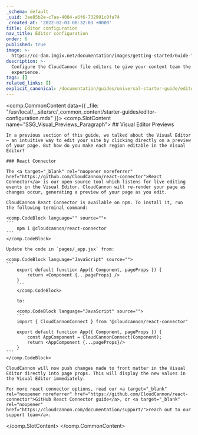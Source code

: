 ```yaml
---
_schema: default
_uuid: 3ae85b2e-c7ae-4084-a6f6-732991c8fa74
_created_at: '2022-02-03 00:32:03 +0000'
title: Editor configuration
nav_title: Editor configuration
order: 6
published: true
image: >-
  https://cc-dam.imgix.net/documentation/images/getting-started/Guide-Thumbnails/CloudCannon-Getting-Started-Thumbnail-Gatsby.png
description: >-
  Configure the CloudCannon file editors to give your content team the best
  experience.
tags: []
related_links: []
explicit_canonical: /documentation/guides/universal-starter-guide/editor-configuration/
---
```

<comp.CommonContent data={{ _file: "/usr/local/__site/src/_common_content/starter-guides/editor-configuration.mdx" }}>
  <comp.SlotContent name="SSG_Visual_Previews_Paragraph">
    ## Visual Editor Previews

    In a previous section of this guide, we talked about the Visual Editor — an intuitive way to edit your site by clicking directly on a preview of your page. But how do you make each region editable in the Visual Editor?

    ### React Connector

    The <a target="_blank" rel="noopener noreferrer" href="https://github.com/CloudCannon/react-connector">React Connector</a> is our open-source tool which listens for live editing events in the Visual Editor. CloudCannon will re-render your page as changes occur, generating a preview of your page as you edit.

    CloudCannon React Connector is available on npm. To install it, run the following terminal command:

    <comp.CodeBlock language="" source="">
    ```
        npm i @cloudcannon/react-connector
    ```
    </comp.CodeBlock>

    Update the code in `pages/_app.jsx` from:

    <comp.CodeBlock language="JavaScript" source="">
    ```
        export default function App({ Component, pageProps }) {
        	return <Component {...pageProps} />
        }
        ```
        </comp.CodeBlock>

        to:

        <comp.CodeBlock language="JavaScript" source="">
        ```
        import { CloudCannonConnect } from '@cloudcannon/react-connector'

        export default function App({ Component, pageProps }) {
        	const AppComponent = CloudCannonConnect(Component);
        	return <AppComponent {...pageProps}/>
        }
    ```
    </comp.CodeBlock>

    CloudCannon will now push changes made to front matter in the Visual Editor directly into page props. This will display the new values in the Visual Editor immediately.

    For more react connector options, read our <a target="_blank" rel="noopener noreferrer" href="https://github.com/CloudCannon/react-connector">GitHub React Connector guide</a>, or <a target="_blank" rel="noopener" href="https://cloudcannon.com/documentation/support/">reach out to our support team</a>.
  </comp.SlotContent>
</comp.CommonContent>